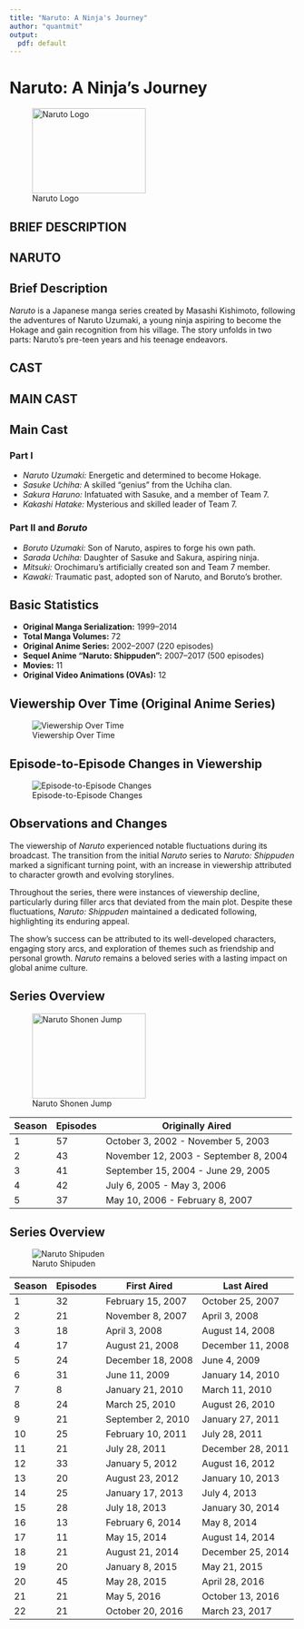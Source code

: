 ```yaml
---
title: "Naruto: A Ninja's Journey"
author: "quantmit"
output:
  pdf: default
---
```


# Naruto: A Ninja's Journey

![Naruto Logo](https://i.pinimg.com/originals/5f/60/34/5f60349f6b0980548907a7a81a8f3aed.jpg){width="200px" height="150px"}

::: panel-tabset
## BRIEF DESCRIPTION

## NARUTO

## Brief Description

*Naruto* is a Japanese manga series created by Masashi Kishimoto, following the adventures of Naruto Uzumaki, a young ninja aspiring to become the Hokage and gain recognition from his village. The story unfolds in two parts: Naruto's pre-teen years and his teenage endeavors.
:::

::: panel-tabset
## CAST

## MAIN CAST

## Main Cast

### Part I

-   *Naruto Uzumaki:* Energetic and determined to become Hokage.
-   *Sasuke Uchiha:* A skilled "genius" from the Uchiha clan.
-   *Sakura Haruno:* Infatuated with Sasuke, and a member of Team 7.
-   *Kakashi Hatake:* Mysterious and skilled leader of Team 7.

### Part II and *Boruto*

-   *Boruto Uzumaki:* Son of Naruto, aspires to forge his own path.
-   *Sarada Uchiha:* Daughter of Sasuke and Sakura, aspiring ninja.
-   *Mitsuki:* Orochimaru's artificially created son and Team 7 member.
-   *Kawaki:* Traumatic past, adopted son of Naruto, and Boruto's brother.

## Basic Statistics
:::

-   **Original Manga Serialization:** 1999--2014
-   **Total Manga Volumes:** 72
-   **Original Anime Series:** 2002--2007 (220 episodes)
-   **Sequel Anime "Naruto: Shippuden":** 2007--2017 (500 episodes)
-   **Movies:** 11
-   **Original Video Animations (OVAs):** 12

## Viewership Over Time (Original Anime Series)

![Viewership Over Time](https://diamondlobby.com/wp-content/uploads/2022/07/naruto-vs-one-piece-5-year-data.png)

## Episode-to-Episode Changes in Viewership

![Episode-to-Episode Changes](https://images.edrawsoft.com/articles/naruto-timeline/naruto-novel-timeline-1.png)

## Observations and Changes

The viewership of *Naruto* experienced notable fluctuations during its broadcast. The transition from the initial *Naruto* series to *Naruto: Shippuden* marked a significant turning point, with an increase in viewership attributed to character growth and evolving storylines.

Throughout the series, there were instances of viewership decline, particularly during filler arcs that deviated from the main plot. Despite these fluctuations, *Naruto: Shippuden* maintained a dedicated following, highlighting its enduring appeal.

The show's success can be attributed to its well-developed characters, engaging story arcs, and exploration of themes such as friendship and personal growth. *Naruto* remains a beloved series with a lasting impact on global anime culture.

## Series Overview

![Naruto Shonen Jump](https://pm1.aminoapps.com/7138/19726bbf6804a22d703d72cc62172d91c5e2f00cr1-384-384v2_uhq.jpg){width="200px" height="150px"}

| Season | Episodes | Originally Aired                      |
|--------|----------|---------------------------------------|
| 1      | 57       | October 3, 2002 - November 5, 2003    |
| 2      | 43       | November 12, 2003 - September 8, 2004 |
| 3      | 41       | September 15, 2004 - June 29, 2005    |
| 4      | 42       | July 6, 2005 - May 3, 2006            |
| 5      | 37       | May 10, 2006 - February 8, 2007       |

## Series Overview

![Naruto Shipuden](https://m.media-amazon.com/images/M/MV5BZGFiMWFhNDAtMzUyZS00NmQ2LTljNDYtMmZjNTc5MDUxMzViXkEyXkFqcGdeQXVyNjAwNDUxODI@._V1_.jpg)

| Season | Episodes | First Aired       | Last Aired        |
|--------|----------|-------------------|-------------------|
| 1      | 32       | February 15, 2007 | October 25, 2007  |
| 2      | 21       | November 8, 2007  | April 3, 2008     |
| 3      | 18       | April 3, 2008     | August 14, 2008   |
| 4      | 17       | August 21, 2008   | December 11, 2008 |
| 5      | 24       | December 18, 2008 | June 4, 2009      |
| 6      | 31       | June 11, 2009     | January 14, 2010  |
| 7      | 8        | January 21, 2010  | March 11, 2010    |
| 8      | 24       | March 25, 2010    | August 26, 2010   |
| 9      | 21       | September 2, 2010 | January 27, 2011  |
| 10     | 25       | February 10, 2011 | July 28, 2011     |
| 11     | 21       | July 28, 2011     | December 28, 2011 |
| 12     | 33       | January 5, 2012   | August 16, 2012   |
| 13     | 20       | August 23, 2012   | January 10, 2013  |
| 14     | 25       | January 17, 2013  | July 4, 2013      |
| 15     | 28       | July 18, 2013     | January 30, 2014  |
| 16     | 13       | February 6, 2014  | May 8, 2014       |
| 17     | 11       | May 15, 2014      | August 14, 2014   |
| 18     | 21       | August 21, 2014   | December 25, 2014 |
| 19     | 20       | January 8, 2015   | May 21, 2015      |
| 20     | 45       | May 28, 2015      | April 28, 2016    |
| 21     | 21       | May 5, 2016       | October 13, 2016  |
| 22     | 21       | October 20, 2016  | March 23, 2017    |
